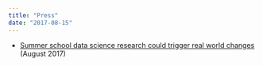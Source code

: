 ```yaml
---
title: "Press"
date: "2017-08-15"
---
```


* [Summer school data science research could trigger real world changes](https://www.microsoft.com/en-us/research/blog/summer-school-data-science-research-trigger-real-world-changes/) (August 2017)